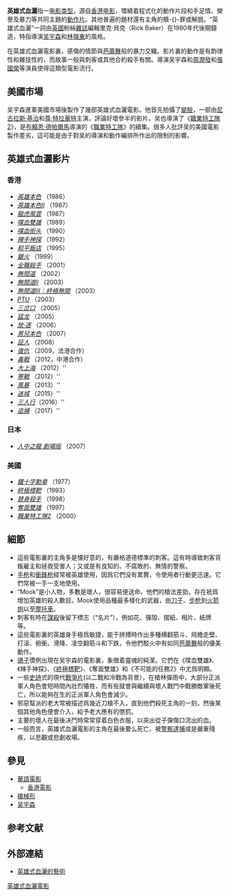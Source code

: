 {{noteTA
|G1 = Movie
|G2 = Show
}}

'''英雄式血灑'''指一[[电影类型|电影类型]]，源自[[香港电影|香港电影]]，環繞着程式化的動作片段和手足情、榮譽及暴力等共同主題的[[動作片|動作片]]。其他普遍的題材還有主角的贖-{}-罪或解脱。“英雄式血灑”一詞由[[英國|英國]]粉絲[[雜誌|雜誌]]編輯里克·貝克（Rick Baker）在1980年代後期鑄造，特指導演[[吴宇森|吴宇森]]和[[林嶺東|林嶺東]]的風格。

在英雄式血灑電影裏，感傷的情節與[[芭蕾舞|芭蕾舞]]般的暴力交織。影片裏的動作是有韵律性和雜技性的，而故事一般與刺客或其他合約殺手有關。導演吴宇森和[[周潤發|周潤發]]和[[張國榮|張國榮]]等演員使得這類型電影流行。

== 美國市場 ==
吴宇森進軍美國市場後製作了幾部英雄式血灑電影。他首先拍攝了[[变脸|變臉]]，一部由[[尼古拉斯·基治|尼古拉斯·基治]]和[[尊·特拉華特|尊·特拉華特]]主演，評論好壞參半的影片。吴也導演了《[[職業特工隊2|職業特工隊2]]》，是[[布賴恩·德帕爾馬|布賴恩·德帕爾馬]]導演的《[[職業特工隊|職業特工隊]]》的續集。很多人批評吴的美國電影製作差劣，這可能是由于對吴的導演和動作編排所作出的限制的影響{{Fact|time=2007-07-16T11:04:53Z}}。

== 英雄式血灑影片 ==
=== 香港 ===
* ''[[英雄本色_(1986年電影)|英雄本色]]'' （1986）
* ''[[英雄本色II|英雄本色II]]'' （1987）
* ''[[龍虎風雲|龍虎風雲]]'' （1987）
* ''[[喋血雙雄|喋血雙雄]]'' （1989）
* ''[[喋血街头|喋血街头]]'' （1990）
* ''[[辣手神探|辣手神探]]'' （1992）
* ''[[和平飯店|和平飯店]]'' （1995）
* ''[[鎗火|鎗火]]'' （1999）
* ''[[全職殺手|全職殺手]]'' （2001）
* ''[[無間道|無間道]]'' （2002）
* ''[[無間道II|無間道II]]'' （2003）
* ''[[無間道III：終極無間|無間道III：終極無間]]'' （2003）
* ''[[PTU_(電影)|PTU]]'' （2003）
* ''[[三岔口_(电影)|三岔口]]'' （2005）
* ''[[猛龙_(电影)|猛龙]]'' （2005）
* ''[[放·逐|放·逐]]'' （2006）
* ''[[男兒本色_(電影)|男兒本色]]'' （2007）
* ''[[証人_(2008年電影)|証人]]'' （2008）
* ''[[復仇_(2009年電影)|復仇]]'' （2009，法港合作）
* ''[[毒戰|毒戰]]'' （2012，中港合作）
* ''[[大上海|大上海]]'' （2012）''
* ''[[寒戰|寒戰]]''  （2012）''
* ''[[風暴|風暴]]''  （2013）''
* ''[[迷城|迷城]]''  （2015）''
* ''[[三人行_(電影)|三人行]]''（2016）''
* ''[[追捕|追捕]]''  （2017）''

=== 日本 ===
* ''[[人中之龍_劇場版|人中之龍 劇場版]]'' （2007）

=== 美國===
* ''[[鐵十字勳章|鐵十字勳章]]'' （1977）
* ''[[終極標靶|終極標靶]]'' （1993）
* ''[[替身殺手|替身殺手]]'' （1998）
* ''[[奪面雙雄|奪面雙雄]]'' （1997）
* ''[[職業特工隊2|職業特工隊2]]'' （2000）

== 細節==
* 這些電影裏的主角多是懐好意的，有嚴格道德標準的刺客。這有時導致刺客背叛雇主和拯救受害人；又或是有良知的、不腐敗的、無情的警察。
* [[手枪|手枪]]和[[衝鋒枪|衝鋒枪]]經常被英雄使用，因爲它們没有累贅，令使用者行動更迅速。它們常被一手一支地使用。
* “Mook”是小人物，多數是壞人，很容易便送命。他們的槍法差勁，存在衹爲增加英雄的殺人數目。Mook使用品種最多樣化的武器，由[[刀|刀子]]、[[步枪|步枪]]到[[肩膀發射飛彈武器|火箭炮]]以至[[摩托車|摩托車]]。
* 刺客有時在[[謀殺|謀殺]]後留下標志（“名片”），例如花、彈殻、摺紙、相片、紙牌等。
* 這些電影裏的英雄身手極爲敏捷，能于拼搏時作出多種横翻筋斗、飛檐走壁、打滚、俯衝、滑降、凌空翻筋斗和下跌，令他們駁火中有如同[[芭蕾舞|芭蕾舞]]般的優美動作。
* [[鴿子|鴿子]]慣例出現在吴宇森的電影裏，象徵着靈魂的純潔。它們在《喋血雙雄》、《辣手神探》、《[[終極標靶|終極標靶]]》、《奪面雙雄》和《不可能的任務2》中尤爲明顯。
*一些[[史詩|史詩]]式的現代[[戰爭片|戰爭片]](以二戰和冷戰為背景），在槍林彈雨中，大部分正派軍人角色會短時間內壯烈犧牲，而有些就會與繼續與壞人戰鬥中戰勝敵軍後死亡，所以能夠在生的正派軍人角色會減少。
* 邪惡幫派的老大常被描述爲幾近刀槍不入，直到他們殺死主角的一刻，然後某個其他角色便會介入，給予老大應有的懲罰。
* 主要的壞人在最後决鬥時常常穿着白色衣服，以突出從子彈傷口流出的血。
* 一般而言，英雄式血灑電影的主角在最後要么死亡、被[[警察|警察]][[逮捕|逮捕]]或是嚴重殘疾，以悲觀或悲劇收場。

== 參見 ==
* [[華語電影|華語電影]]
** [[香港電影|香港電影]]
* [[槍械形|槍械形]]
* [[吴宇森|吴宇森]]

== 参考文献 ==
{{Reflist}}

== 外部連結 ==
{{Portal box|电影}}
* [https://web.archive.org/web/20191121180351/http://www.mediacircus.net/johnwoo.html 英雄式血灑的藝術]{{en icon}}

{{Film genres}}

[[Category:英雄式血灑電影|]]